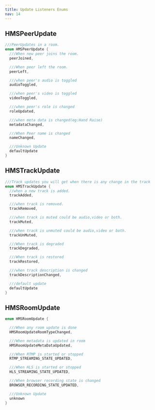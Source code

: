 ```yaml
---
title: Update Listeners Enums
nav: 14
---
```


## HMSPeerUpdate

```dart
///PeerUpdates in a room.
enum HMSPeerUpdate {
  ///When new peer joins the room.
  peerJoined,

  ///When peer left the room.
  peerLeft,

  ///when peer's audio is toggled
  audioToggled,

  ///when peer's video is toggled
  videoToggled,

  ///when peer's role is changed
  roleUpdated,

  ///when meta data is changed(eg:Hand Raise)
  metadataChanged,

  ///When Peer name is changed
  nameChanged,

  ///Unknown Update
  defaultUpdate
}
```

## HMSTrackUpdate

```dart
///Track updates you will get when there is any change in the track
enum HMSTrackUpdate {
  //when a new track is added.
  trackAdded,

  ///when track is removed.
  trackRemoved,

  ///when track is muted could be audio,video or both.
  trackMuted,

  ///when track is unmuted could be audio,video or both.
  trackUnMuted,

  ///When track is degraded
  trackDegraded,

  ///When track is restored
  trackRestored,

  ///when track description is changed
  trackDescriptionChanged,

  ///default update
  defaultUpdate
}
```


## HMSRoomUpdate

```dart
enum HMSRoomUpdate {

  ///When any room update is done
  HMSRoomUpdateRoomTypeChanged,

  ///When metadata is updated in room
  HMSRoomUpdateMetaDataUpdated,

  ///When RTMP is started or stopped
  RTMP_STREAMING_STATE_UPDATED,

  ///When HLS is started or stopped
  HLS_STREAMING_STATE_UPDATED,

  ///When browser recording state is changed
  BROWSER_RECORDING_STATE_UPDATED,

  ///Unknown Update
  unknown
}
```
